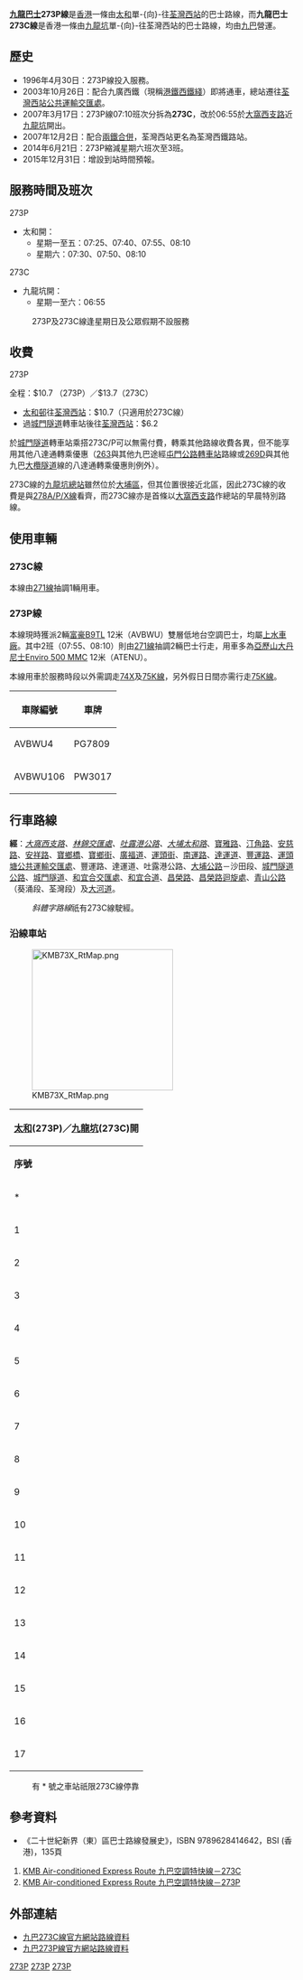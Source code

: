 {{公共汽車路線資訊
| 路線名稱=九龍巴士273P線
| 外文名稱=KMB Route 273P
| 代表圖像=KMB LN6648 273P.jpg
| 代表圖像二=
| 經營者=九龍巴士
| 所屬車廠=[[九巴沙田車廠|沙田車廠]]（S）－[[九巴上水車廠|上水分廠]]
| 路線性質=早上繁忙時間單程線
| 路線用車=[[富豪B9TL|富豪B9TL]] (AVBWU)
| 起點站=[[太和邨|太和]]
| 途經地點=[[大埔墟|大埔墟]]、[[運頭塘邨|運頭塘邨]]、[[吐露港公路|吐露港公路]]、[[大埔公路－沙田段|大埔公路－沙田段]]、[[城門隧道|城門隧道]]、[[和宜合道|和宜合道]]、[[昌榮路|昌榮路]]、[[大窩口站|大窩口站]]、[[荃灣市中心|荃灣市中心]]
| 終點站=[[荃灣西站|荃灣西站]]
| 全程行駛里程=28.9公里
| 全程行車時間=66分鐘
| 服務時間=
| 起點站服務時間=星期一至五：07:25、07:40、07:55、08:10<BR>星期六：07:30、07:50、08:10
| 終點站服務時間=不提供回程
| 班次頻率=固定班次
| 全程收費=$10.1
| 分段收費站點=過[[城門隧道|城門隧道]]轉車站後往[[荃灣西站|荃灣西站]]：$6.2
| 服務時間以外替代路線=[[九龍巴士73X線|九龍巴士73X線]]
| 主要競爭交通=
| 備註=
}}
{{公共汽車路線資訊
| 路線名稱 = 九龍巴士273C線  
| 外文名稱=KMB Route 273C
| 代表圖像 = KMB Route 273C.JPG
| 經營者 = 九龍巴士 
| 所屬車廠 = [[九巴沙田車廠|沙田車廠]]（S）－[[九巴上水車廠|上水分廠]]
| 路線性質 = 早上繁忙時間單程線
| 全程行駛里程 = 30.5公里 
| 全程行車時間 = 73分鐘
| 起點站 = [[九龍坑|九龍坑]]
| 途經地點 = [[太和邨|太和]]、[[大埔墟|大埔墟]]、[[運頭塘邨|運頭塘邨]]、[[吐露港公路|吐露港公路]]、[[大埔公路－沙田段|大埔公路－沙田段]]、[[城門隧道|城門隧道]]、[[和宜合道|和宜合道]]、[[昌榮路|昌榮路]]、[[大窩口站|大窩口站]]、[[荃灣市中心|荃灣市中心]]
| 終點站 = [[荃灣西站|荃灣西站]]
| 服務時間 = 星期一至六
| 起點站服務時間=06:55
| 終點站服務時間=不提供回程
| 班次頻率 = 只開一班
| 路線用車 = 由[[九龍巴士271線|271線]]抽調
| 全程收費 = $13.7
| 分段收費站點 = 太和往荃灣西站：$10.7<br>過[[城隧|城隧]]轉車站後往荃灣西站：$6.2
| 服務時間以外替代路線 = [[九龍巴士73X線|九龍巴士73X線]]（僅限[[大埔市|大埔市]]一段）↔[[九龍巴士74D線|74D]]
| 主要競爭交通 = [[港鐵|港鐵]]
}}

'''[[九龍巴士|九龍巴士]]273P線'''是[[香港|香港]]一條由[[太和邨|太和]]單-{向}-往[[荃灣西站|荃灣西站]]的巴士路線，而'''九龍巴士273C線'''是香港一條由[[九龍坑|九龍坑]]單-{向}-往荃灣西站的巴士路線，均由[[九巴|九巴]]營運。

==歷史==
*1996年4月30日：273P線投入服務。
*2003年10月26日：配合九廣西鐵（現稱[[港鐵|港鐵]][[西鐵綫|西鐵綫]]）即將通車，總站遷往[[荃灣西站公共運輸交匯處|荃灣西站公共運輸交匯處]]。
*2007年3月17日：273P線07:10班次分拆為'''273C'''，改於06:55於[[大窩西支路|大窩西支路]]近[[九龍坑|九龍坑]]開出。
*2007年12月2日：配合[[兩鐵合併|兩鐵合併]]，荃灣西站更名為荃灣西鐵路站。
*2014年6月21日：273P縮減星期六班次至3班。
*2015年12月31日：增設到站時間預報。

==服務時間及班次==
;273P
*太和開：
**星期一至五：07:25、07:40、07:55、08:10
**星期六：07:30、07:50、08:10

;273C
*九龍坑開：
**星期一至六：06:55
:273P及273C線逢星期日及公眾假期不設服務

==收費==
;273P
全程：$10.7 （273P）／$13.7（273C）
*[[太和邨|太和邨]]往[[荃灣西站|荃灣西站]]：$10.7（只適用於273C線）
*過[[城門隧道|城門隧道]]轉車站後往[[荃灣西站|荃灣西站]]：$6.2
{{fare-remarks|KMB|fcs=Y}}

於[[城門隧道|城門隧道]]轉車站乘搭273C/P可以無需付費，轉乘其他路線收費各異，但不能享用其他八達通轉乘優惠（[[九龍巴士263線|263]]與其他九巴途經[[屯門公路轉車站|屯門公路轉車站]]路線或[[九龍巴士269D線|269D]]與其他九巴[[大欖隧道|大欖隧道]]線的八達通轉乘優惠則例外）。

273C線的[[九龍坑巴士總站|九龍坑總站]]雖然位於[[大埔區|大埔區]]，但其位置很接近北區，因此273C線的收費是與[[九龍巴士278X線|278A/P/X線]]看齊，而273C線亦是首條以[[大窩西支路|大窩西支路]]作總站的早晨特別路線。

==使用車輛==

=== 273C線 ===
本線由[[九龍巴士271線|271線]]抽調1輛用車。

=== 273P線 ===
本線現時獲派2輛[[富豪B9TL|富豪B9TL]] 12米（AVBWU）雙層低地台空調巴士，均屬[[九巴上水車廠|上水車廠]]。其中2班（07:55、08:10）則由[[九龍巴士271線|271線]]抽調2輛巴士行走，用車多為[[亞歷山大丹尼士Enviro_500_MMC|亞歷山大丹尼士Enviro 500 MMC]] 12米（ATENU）。

本線用車於服務時段以外需調走[[九龍巴士74X線|74X]]及[[九龍巴士75K線|75K線]]，另外假日日間亦需行走[[九龍巴士75K線|75K線]]。
{| class="wikitable mw-collapsible mw-collapsed" style="text-align:center"
!車隊編號
!車牌
|-
|AVBWU4
|PG7809
|-
|AVBWU106
|PW3017
|}

==行車路線==
'''經'''：''[[大窩西支路|大窩西支路]]、[[林錦交匯處|林錦交匯處]]、[[吐露港公路|吐露港公路]]、[[大埔太和路|大埔太和路]]''、[[寶雅路|寶雅路]]、[[汀角路|汀角路]]、[[安慈路|安慈路]]、[[安祥路|安祥路]]、[[寶鄉橋|寶鄉橋]]、[[寶鄉街|寶鄉街]]、[[廣福道|廣福道]]、[[運頭街|運頭街]]、[[南運路|南運路]]、[[達運道|達運道]]、[[豐運路|豐運路]]、[[運頭塘公共運輸交匯處|運頭塘公共運輸交匯處]]、豐運路、達運道、吐露港公路、[[大埔公路|大埔公路]]－沙田段、[[城門隧道公路|城門隧道公路]]、[[城門隧道|城門隧道]]、[[和宜合交匯處|和宜合交匯處]]、[[和宜合道|和宜合道]]、[[昌榮路|昌榮路]]、[[昌榮路迴旋處|昌榮路迴旋處]]、[[青山公路|青山公路]]（葵涌段、荃灣段）及[[大河道|大河道]]。
:''斜體字路線''祇有273C線駛經。

===沿線車站===
[[File:KMB73X_RtMap.png|250px]]
{|class="wikitable" style="text-align: center"
!colspan=3|[[太和邨|太和]](273P)／[[九龍坑|九龍坑]](273C)開 
|-
!'''序號'''!!'''車站名稱'''!!'''位置'''
|-
|rowspan="6"|*||colspan=2|[[九龍坑巴士總站|九龍坑巴士總站]]
|-
|[[南華莆|南華莆]]||rowspan="5"|[[大窩西支路|大窩西支路]]
|-
|大窩
|-
|泰亨
|-
|中心圍
|-
|圍頭村
|-
|1||colspan="2"|[[太和巴士總站|太和巴士總站]]
|-
|2||[[大埔政府合署|大埔政府合署]]||rowspan="2"|[[汀角路|汀角路]]
|-
|3||[[平安里|平安里]]
|-
|4||[[大埔文娛中心|大埔文娛中心]]||[[安祥路|安祥路]]
|-
|5||colspan="2"|{{tsl|zh-yue|寶鄉街|寶鄉街}}
|-
|6||[[大埔墟|大埔墟]]||[[運頭街|運頭街]]
|-
|7||[[運頭塘邨|運頭塘邨]]||[[運頭塘邨巴士總站|運頭塘邨巴士總站]]
{{Routemapbreak|colspan=5|{{SR|9}}[[吐露港公路|吐露港公路]]、[[大埔公路－沙田段|大埔公路－沙田段]]、[[城門隧道公路|城門隧道公路]]、[[城門隧道|城門隧道]]}}
|-
|8||[[城門隧道轉車站|城門隧道轉車站]]||[[城門隧道|城門隧道]]
|-
|9||[[可風中學|可風中學]]||rowspan="3"|[[和宜合道|和宜合道]]
|-
|10||[[梨木樹邨|梨木樹邨]]
|-
|11||[[和宜合道運動場|和宜合道運動場]]
|-
|12||colspan="2"|[[昌榮路|昌榮路]]
|-
|13||[[健全街|健全街]]||rowspan="2"|[[青山公路－葵涌段|青山公路－葵涌段]]
|-
|14||[[大窩口站|大窩口站]]
|-
|15||[[眾安街|眾安街]]||[[青山公路－荃灣段|青山公路－荃灣段]]
|-
|16||colspan="2"|[[大河道|大河道]]
|-
|17||[[荃灣西站|荃灣西站]]巴士總站||[[荃灣西站公共運輸交匯處|荃灣西站公共運輸交匯處]]
|}
:有 * 號之車站祇限273C線停靠

==參考資料==
*《二十世紀新界（東）區巴士路線發展史》，ISBN 9789628414642，BSI (香港)，135頁
#[http://www.681busterminal.com/273c.html KMB Air-conditioned Express Route 九巴空調特快線－273C] {{Wayback|url=http://www.681busterminal.com/273c.html |date=20201201105139 }}
#[http://www.681busterminal.com/273p.html KMB Air-conditioned Express Route 九巴空調特快線－273P] {{Wayback|url=http://www.681busterminal.com/273p.html |date=20190803204408 }}

==外部連結==
*[http://www.kmb.hk/chinese.php?page=search&prog=route_no.php&route_no=273C 九巴273C線官方網站路線資料] {{Wayback|url=http://www.kmb.hk/chinese.php?page=search&prog=route_no.php&route_no=273C |date=20070329061504 }}
*[http://www.kmb.hk/chinese.php?page=search&prog=route_no.php&route_no=273P 九巴273P線官方網站路線資料]

{{大埔區巴士路線列表}}{{荃灣區巴士路線列表}}{{城門隧道巴士路線}}

[[Category:九龍巴士路線|273P]]
[[Category:大埔區巴士路線|273P]]
[[Category:荃灣區巴士路線|273P]]